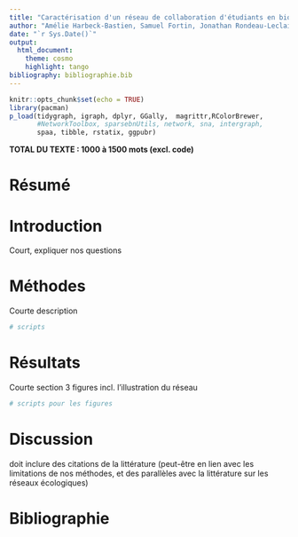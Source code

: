 ```yaml
---
title: "Caractérisation d'un réseau de collaboration d'étudiants en biologie."
author: "Amélie Harbeck-Bastien, Samuel Fortin, Jonathan Rondeau-Leclaire"
date: "`r Sys.Date()`"
output: 
  html_document:
    theme: cosmo
    highlight: tango
bibliography: bibliographie.bib
---
```


```r
knitr::opts_chunk$set(echo = TRUE)
library(pacman)
p_load(tidygraph, igraph, dplyr, GGally,  magrittr,RColorBrewer, 
       #NetworkToolbox, sparsebnUtils, network, sna, intergraph,
       spaa, tibble, rstatix, ggpubr)
```

__TOTAL DU TEXTE : 1000 à 1500 mots (excl. code)__

# Résumé

# Introduction
Court, expliquer nos questions

# Méthodes
Courte description
```r
# scripts
```

# Résultats
Courte section
3 figures incl. l'illustration du réseau
```r
# scripts pour les figures
```

# Discussion
doit inclure des citations de la littérature (peut-être en lien avec les limitations de nos méthodes, et des parallèles avec la littérature sur les réseaux écologiques)

# Bibliographie

